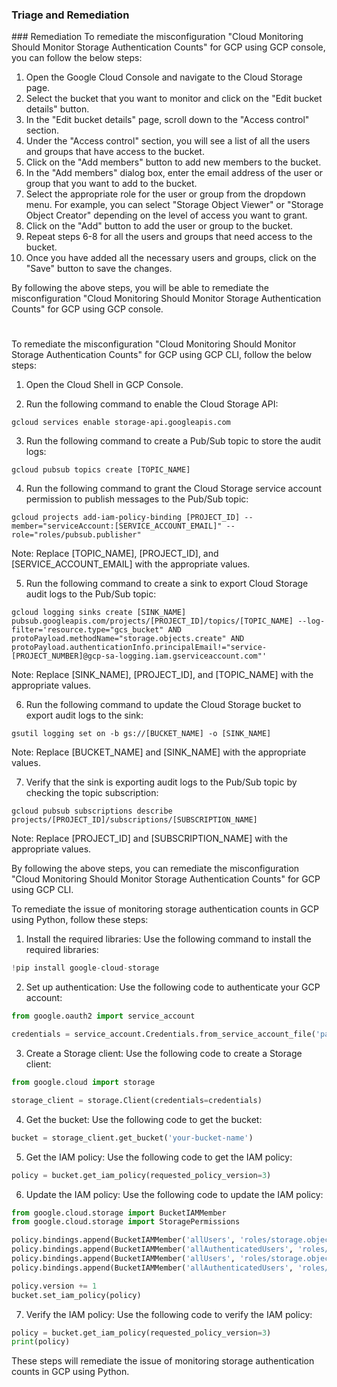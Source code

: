 
### Triage and Remediation
<Tabs>
<Tab title='Remediation'>
### Remediation

<AccordionGroup>
<Accordion title='Using Console' defaultOpen='true'>
To remediate the misconfiguration "Cloud Monitoring Should Monitor Storage Authentication Counts" for GCP using GCP console, you can follow the below steps:

1. Open the Google Cloud Console and navigate to the Cloud Storage page.
2. Select the bucket that you want to monitor and click on the "Edit bucket details" button.
3. In the "Edit bucket details" page, scroll down to the "Access control" section.
4. Under the "Access control" section, you will see a list of all the users and groups that have access to the bucket.
5. Click on the "Add members" button to add new members to the bucket.
6. In the "Add members" dialog box, enter the email address of the user or group that you want to add to the bucket.
7. Select the appropriate role for the user or group from the dropdown menu. For example, you can select "Storage Object Viewer" or "Storage Object Creator" depending on the level of access you want to grant.
8. Click on the "Add" button to add the user or group to the bucket.
9. Repeat steps 6-8 for all the users and groups that need access to the bucket.
10. Once you have added all the necessary users and groups, click on the "Save" button to save the changes.

By following the above steps, you will be able to remediate the misconfiguration "Cloud Monitoring Should Monitor Storage Authentication Counts" for GCP using GCP console.

#
</Accordion>

<Accordion title='Using CLI'>
To remediate the misconfiguration "Cloud Monitoring Should Monitor Storage Authentication Counts" for GCP using GCP CLI, follow the below steps:

1. Open the Cloud Shell in GCP Console.

2. Run the following command to enable the Cloud Storage API:

```
gcloud services enable storage-api.googleapis.com
```

3. Run the following command to create a Pub/Sub topic to store the audit logs:

```
gcloud pubsub topics create [TOPIC_NAME]
```

4. Run the following command to grant the Cloud Storage service account permission to publish messages to the Pub/Sub topic:

```
gcloud projects add-iam-policy-binding [PROJECT_ID] --member="serviceAccount:[SERVICE_ACCOUNT_EMAIL]" --role="roles/pubsub.publisher"
```

Note: Replace [TOPIC_NAME], [PROJECT_ID], and [SERVICE_ACCOUNT_EMAIL] with the appropriate values.

5. Run the following command to create a sink to export Cloud Storage audit logs to the Pub/Sub topic:

```
gcloud logging sinks create [SINK_NAME] pubsub.googleapis.com/projects/[PROJECT_ID]/topics/[TOPIC_NAME] --log-filter='resource.type="gcs_bucket" AND protoPayload.methodName="storage.objects.create" AND protoPayload.authenticationInfo.principalEmail!="service-[PROJECT_NUMBER]@gcp-sa-logging.iam.gserviceaccount.com"'
```

Note: Replace [SINK_NAME], [PROJECT_ID], and [TOPIC_NAME] with the appropriate values.

6. Run the following command to update the Cloud Storage bucket to export audit logs to the sink:

```
gsutil logging set on -b gs://[BUCKET_NAME] -o [SINK_NAME]
```

Note: Replace [BUCKET_NAME] and [SINK_NAME] with the appropriate values.

7. Verify that the sink is exporting audit logs to the Pub/Sub topic by checking the topic subscription:

```
gcloud pubsub subscriptions describe projects/[PROJECT_ID]/subscriptions/[SUBSCRIPTION_NAME]
```

Note: Replace [PROJECT_ID] and [SUBSCRIPTION_NAME] with the appropriate values.

By following the above steps, you can remediate the misconfiguration "Cloud Monitoring Should Monitor Storage Authentication Counts" for GCP using GCP CLI.
</Accordion>

<Accordion title='Using Python'>
To remediate the issue of monitoring storage authentication counts in GCP using Python, follow these steps:

1. Install the required libraries: Use the following command to install the required libraries:
```python
!pip install google-cloud-storage
```

2. Set up authentication: Use the following code to authenticate your GCP account:
```python
from google.oauth2 import service_account

credentials = service_account.Credentials.from_service_account_file('path/to/your/credentials.json')
```

3. Create a Storage client: Use the following code to create a Storage client:
```python
from google.cloud import storage

storage_client = storage.Client(credentials=credentials)
```

4. Get the bucket: Use the following code to get the bucket:
```python
bucket = storage_client.get_bucket('your-bucket-name')
```

5. Get the IAM policy: Use the following code to get the IAM policy:
```python
policy = bucket.get_iam_policy(requested_policy_version=3)
```

6. Update the IAM policy: Use the following code to update the IAM policy:
```python
from google.cloud.storage import BucketIAMMember
from google.cloud.storage import StoragePermissions

policy.bindings.append(BucketIAMMember('allUsers', 'roles/storage.objectViewer'))
policy.bindings.append(BucketIAMMember('allAuthenticatedUsers', 'roles/storage.objectViewer'))
policy.bindings.append(BucketIAMMember('allUsers', 'roles/storage.objectCreator'))
policy.bindings.append(BucketIAMMember('allAuthenticatedUsers', 'roles/storage.objectCreator'))

policy.version += 1
bucket.set_iam_policy(policy)
```

7. Verify the IAM policy: Use the following code to verify the IAM policy:
```python
policy = bucket.get_iam_policy(requested_policy_version=3)
print(policy)
```

These steps will remediate the issue of monitoring storage authentication counts in GCP using Python.
</Accordion>

</AccordionGroup>
</Tab>
</Tabs>
